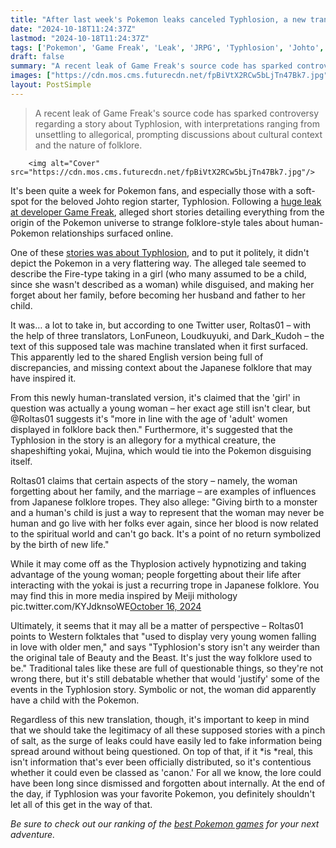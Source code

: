 ```yaml
---
title: "After last week's Pokemon leaks canceled Typhlosion, a new translation of the alleged lore paints the fire-type in a much more favorable light"
date: "2024-10-18T11:24:37Z"
lastmod: "2024-10-18T11:24:37Z"
tags: ['Pokemon', 'Game Freak', 'Leak', 'JRPG', 'Typhlosion', 'Johto', 'Folklore', 'Mythology', 'Japanese Folklore', 'Yokai']
draft: false
summary: "A recent leak of Game Freak's source code has sparked controversy regarding a story about Typhlosion, with interpretations ranging from unsettling to allegorical, prompting discussions about cultural context and the nature of folklore."
images: ["https://cdn.mos.cms.futurecdn.net/fpBiVtX2RCw5bLjTn47Bk7.jpg"]
layout: PostSimple
---
```

> A recent leak of Game Freak's source code has sparked controversy regarding a story about Typhlosion, with interpretations ranging from unsettling to allegorical, prompting discussions about cultural context and the nature of folklore.


        <img alt="Cover" src="https://cdn.mos.cms.futurecdn.net/fpBiVtX2RCw5bLjTn47Bk7.jpg"/>
        
It's been quite a week for Pokemon fans, and especially those with a soft-spot for the beloved Johto region starter, Typhlosion. Following a [<u>huge leak at developer Game Freak</u>](https://www.gamesradar.com/games/pokemon/huge-game-freak-leak-reveals-pokemon-source-code-unused-designs-switch-2-details-and-unannounced-gen-10-games/), alleged short stories detailing everything from the origin of the Pokemon universe to strange folklore-style tales about human-Pokemon relationships surfaced online.

One of these [<u>stories was about Typhlosion</u>](https://www.gamesradar.com/games/pokemon/enormous-pokemon-leak-reportedly-includes-the-jrpg-series-entire-origin-myth-alongside-a-short-story-that-may-have-ruined-typhlosion-forever/), and to put it politely, it didn't depict the Pokemon in a very flattering way. The alleged tale seemed to describe the Fire-type taking in a girl (who many assumed to be a child, since she wasn't described as a woman) while disguised, and making her forget about her family, before becoming her husband and father to her child. 

It was… a lot to take in, but according to one Twitter user, Roltas01 – with the help of three translators, LonFuneon, Loudkuyuki, and Dark_Kudoh – the text of this supposed tale was machine translated when it first surfaced. This apparently led to the shared English version being full of discrepancies, and missing context about the Japanese folklore that may have inspired it. 

From this newly human-translated version, it's claimed that the 'girl' in question was actually a young woman – her exact age still isn't clear, but @Roltas01 suggests it's "more in line with the age of 'adult' women displayed in folklore back then." Furthermore, it's suggested that the Typhlosion in the story is an allegory for a mythical creature, the shapeshifting yokai, Mujina, which would tie into the Pokemon disguising itself. 

Roltas01 claims that certain aspects of the story – namely, the woman forgetting about her family, and the marriage – are examples of influences from Japanese folklore tropes. They also allege: "Giving birth to a monster and a human's child is just a way to represent that the woman may never be human and go live with her folks ever again, since her blood is now related to the spiritual world and can't go back. It's a point of no return symbolized by the birth of new life."

While it may come off as the Thyplosion actively hypnotizing and taking advantage of the young woman; people forgetting about their life after interacting with the yokai is just a recurring trope in Japanese folklore. You may find this in more media inspired by Meiji mithology pic.twitter.com/KYJdknsoWE[October 16, 2024](https://twitter.com/Roltas01/status/1846638734415990913)

Ultimately, it seems that it may all be a matter of perspective – Roltas01 points to Western folktales that "used to display very young women falling in love with older men," and says "Typhlosion's story isn't any weirder than the original tale of Beauty and the Beast. It's just the way folklore used to be." Traditional tales like these are full of questionable things, so they're not wrong there, but it's still debatable whether that would 'justify' some of the events in the Typhlosion story. Symbolic or not, the woman did apparently have a child with the Pokemon. 

Regardless of this new translation, though, it's important to keep in mind that we should take the legitimacy of all these supposed stories with a pinch of salt, as the surge of leaks could have easily led to fake information being spread around without being questioned. On top of that, if it *is *real, this isn't information that's ever been officially distributed, so it's contentious whether it could even be classed as 'canon.' For all we know, the lore could have been long since dismissed and forgotten about internally. At the end of the day, if Typhlosion was your favorite Pokemon, you definitely shouldn't let all of this get in the way of that. 

*Be sure to check out our ranking of the *[<u><em>best Pokemon games</em></u>](https://www.gamesradar.com/best-pokemon-games/)* for your next adventure.*
        